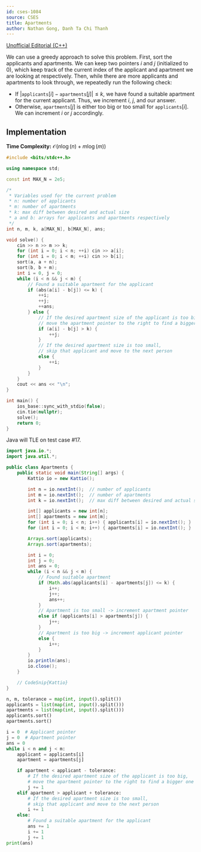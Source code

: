 ```yaml
---
id: cses-1084
source: CSES
title: Apartments
author: Nathan Gong, Danh Ta Chi Thanh
---
```


[Unofficial Editorial (C++)](https://codeforces.com/blog/entry/83295)

We can use a greedy approach to solve this problem. First, sort the applicants
and apartments. We can keep two pointers $i$ and $j$ (initialized to 0),
which keep track of the current index of the applicant and apartment we are
looking at respectively. Then, while there are more applicants and apartments to
look through, we repeatedly run the following check:

- If $|\texttt{applicants}[i] - \texttt{apartments}[j]| \leq k$, we have found a
  suitable apartment for the current applicant. Thus, we increment $i$, $j$, and
  our answer.
- Otherwise, $\texttt{apartments}[j]$ is either too big or too small for
  $\texttt{applicants}[i]$. We can increment $i$ or $j$ accordingly.

## Implementation

**Time Complexity:** $\mathcal{O}(n\log(n)+m\log(m))$

<LanguageSection>

<CPPSection>

```cpp
#include <bits/stdc++.h>

using namespace std;

const int MAX_N = 2e5;

/*
 * Variables used for the current problem
 * n: number of applicants
 * m: number of apartments
 * k: max diff between desired and actual size
 * a and b: arrays for applicants and apartments respectively
 */
int n, m, k, a[MAX_N], b[MAX_N], ans;

void solve() {
	cin >> n >> m >> k;
	for (int i = 0; i < n; ++i) cin >> a[i];
	for (int i = 0; i < m; ++i) cin >> b[i];
	sort(a, a + n);
	sort(b, b + m);
	int i = 0, j = 0;
	while (i < n && j < m) {
		// Found a suitable apartment for the applicant
		if (abs(a[i] - b[j]) <= k) {
			++i;
			++j;
			++ans;
		} else {
			// If the desired apartment size of the applicant is too big,
			// move the apartment pointer to the right to find a bigger one
			if (a[i] - b[j] > k) {
				++j;
			}
			// If the desired apartment size is too small,
			// skip that applicant and move to the next person
			else {
				++i;
			}
		}
	}
	cout << ans << "\n";
}

int main() {
	ios_base::sync_with_stdio(false);
	cin.tie(nullptr);
	solve();
	return 0;
}
```

</CPPSection>

<JavaSection>

<Warning>
Java will TLE on test case #17.
</Warning>

```java
import java.io.*;
import java.util.*;

public class Apartments {
	public static void main(String[] args) {
		Kattio io = new Kattio();

		int n = io.nextInt();  // number of applicants
		int m = io.nextInt();  // number of apartments
		int k = io.nextInt();  // max diff between desired and actual size

		int[] applicants = new int[n];
		int[] apartments = new int[m];
		for (int i = 0; i < n; i++) { applicants[i] = io.nextInt(); }
		for (int i = 0; i < m; i++) { apartments[i] = io.nextInt(); }

		Arrays.sort(applicants);
		Arrays.sort(apartments);

		int i = 0;
		int j = 0;
		int ans = 0;
		while (i < n && j < m) {
			// Found suitable apartment
			if (Math.abs(applicants[i] - apartments[j]) <= k) {
				i++;
				j++;
				ans++;
			}
			// Apartment is too small -> increment apartment pointer
			else if (applicants[i] > apartments[j]) {
				j++;
			}
			// Apartment is too big -> increment applicant pointer
			else {
				i++;
			}
		}
		io.println(ans);
		io.close();
	}

	// CodeSnip{Kattio}
}
```

</JavaSection>

<PySection>

```py
n, m, tolerance = map(int, input().split())
applicants = list(map(int, input().split()))
apartments = list(map(int, input().split()))
applicants.sort()
apartments.sort()

i = 0  # Applicant pointer
j = 0  # Apartment pointer
ans = 0
while i < n and j < m:
	applicant = applicants[i]
	apartment = apartments[j]

	if apartment < applicant - tolerance:
		# If the desired apartment size of the applicant is too big,
		# move the apartment pointer to the right to find a bigger one
		j += 1
	elif apartment > applicant + tolerance:
		# If the desired apartment size is too small,
		# skip that applicant and move to the next person
		i += 1
	else:
		# Found a suitable apartment for the applicant
		ans += 1
		i += 1
		j += 1
print(ans)
```

</PySection>

</LanguageSection>
